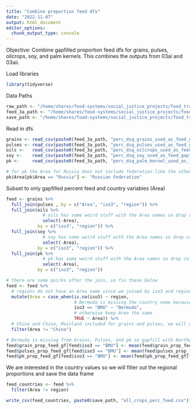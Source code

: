 ```yaml
---
title: "Combine proportion feed dfs"
date: "2022-11-07"
output: html_document
editor_options: 
  chunk_output_type: console
---
```


Objective: Combine gapfilled proportion feed dfs for grains, pulses, oilcrops, soy, and palm kernels. This combines the outputs from 03ai and 03aii.

Load libraries
```r
library(tidyverse)
```

Data Paths
```r
raw_path <- "/home/shares/food-systems/social_justice_projects/food_trade_pressures/raw_data/"
feed_3a_path <- "/home/shares/food-systems/social_justice_projects/food_trade_pressures/output_data/03a_calc_proportion_feed_per_crop_country/"
save_path <- "/home/shares/food-systems/social_justice_projects/food_trade_pressures/output_data/03a_calc_proportion_feed_per_crop_country/"
```

Read in dfs
```r
grains <- read_csv(paste0(feed_3a_path, "perc_dsq_grains_used_as_feed_gapfilled.csv"))
pulses <- read_csv(paste0(feed_3a_path, "perc_dsq_pulses_used_as_feed_gapfilled.csv"))
oils <-   read_csv(paste0(feed_3a_path, "perc_dsq_oilcrops_used_as_feed_gapfilled.csv"))
soy <-    read_csv(paste0(feed_3a_path, "perc_dsq_soy_used_as_feed_gapfilled.csv"))
pk <-     read_csv(paste0(feed_3a_path, "perc_dsq_palm_kernel_used_as_feed_gapfilled.csv"))

# for pk the Area for Russia does not include federation like the other dfs so fix this below
pk$Area[pk$Area == "Russia"] <- "Russian Federation"
```

Subset to only gapfilled percent feed and country variables (Area)
```r
feed <- grains %>% 
  full_join(pulses , by = c("Area", "iso3", "region")) %>% 
  full_join(oils %>% 
              # oils has some weird stuff with the Area names so drop column
              select(-Area),
            by = c("iso3", "region")) %>% 
  full_join(soy %>% 
              # soy has some weird stuff with the Area names so drop column
              select(-Area), 
            by = c("iso3", "region")) %>% 
  full_join(pk %>% 
              # pk has some weird stuff with the Area names so drop column
              select(-Area), 
            by = c("iso3", "region")) 

# there are some quirks after the join, so fix these below
feed <- feed %>% 
  # regions do not have an Area name since we joined by iso3 and region, fill in Area column
  mutate(Area = case_when(is.na(iso3) ~ region,
                          # Bermuda is missing the country name because it is missing from the grains and pulses data
                          iso3 == "BMU" ~ "Bermuda",
                          # otherwise keep Area the same
                          TRUE ~ Area)) %>% 
  # China and China, Mainland included for grains and pulses, we will only be using China, Mainland Values
  filter(Area != "China")

# Bermuda is missing from Grains, Pulses, and pk so gapfill with Northern America average
feed$grain_prop_feed_gf[feed$iso3 == "BMU"] <- mean(feed$grain_prop_feed_gf[feed$region == "Northern America"], na.rm = TRUE)
feed$pulses_prop_feed_gf[feed$iso3 == "BMU"] <- mean(feed$pulses_prop_feed_gf[feed$region == "Northern America"], na.rm = TRUE)
feed$pk_prop_feed_gf[feed$iso3 == "BMU"] <- mean(feed$pk_prop_feed_gf[feed$region == "Northern America"], na.rm = TRUE)
```

We are interested in the country values so we will filter out the regional proportions and save the data frame
```r
feed_countries <- feed %>% 
  filter(Area != region)

write_csv(feed_countries, paste0(save_path, "all_crops_perc_feed.csv"))
```

